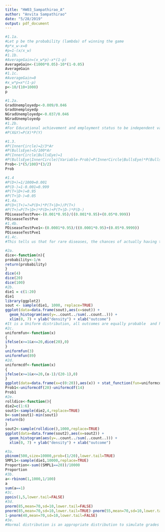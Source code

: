 ```yaml
---
title: "HW03_Sampathirao_A"
author: "Anvita Sampathirao"
date: "5/28/2019"
output: pdf_document
---
```


```r
#1.1a. 
#Let p be the probability (lambda) of winning the game
#p*x_w-x=0
#p=1-(x/x_w)
#1.1b.
#AverageGain=(x_w*p)-x*(1-p)
AverageGain<-(1000*0.05)-10*(1-0.05)
AverageGain
#1.1c. 
#AverageGain=0
#x_w*p=x*(1-p)
p<-10/(10+1000)
p
```

```r
#1.2a.
GradUnemployedp<-0.009/0.046
GradUnemployedp
NGradUnemployedp<-0.037/0.046
NGradUnemployedp
#1.2b.
#For Educational achievement and employment status to be independent variables probability of their intersection should be equal to the product of their independent probabilities which is true in this case. That is:
#P(X&Y)=P(X)*P(Y)
```

```r
#1.3.
#P(InnerCircle)=2/3*Ar
#P(BullsEye)=5/100*Ar
#P(InnerCircle|BullsEye)=1
#P(BullsEye|InnerCircle)[Variable-Prob]=P(InnerCircle|BullsEye)*P(BullsEye)/P(InnerCircle)
Prob<-1*(5/100)*(3/2)
Prob
```

```r
#1.4
#P(D+)=1/1000=0.001
#P(D-)=1-0.001=0.999
#P(T+|D+)=0.95
#P(T+|D-)=0.05
#1.4a.
#P(D+|T+)=?=P(D+)*P(T+|D+)/P(T+)
#P(T+)=P(T+|D+)*P(D+)+P(T+|D-)*P(D-)
PDiseaseTestPve<-(0.001*0.95)/((0.001*0.95)+(0.05*0.999))
PDiseaseTestPve
#1.4b.
PDiseaseTestPve1<-(0.0001*0.95)/((0.0001*0.95)+(0.05*0.9999))
PDiseaseTestPve1
#1.4c.
#This tells us that for rare diseases, the chances of actually having the disease are very minimal or insignificant if the disease is extremely rare despite testing positive. 
```

```r
#2a.
dice<-function(n){
probability<-1/n
return(probability)
}
dice(4)
dice(20)
dice(100)
#2b.
die1 = c(1:20)
die1
library(ggplot2)
sout <- sample(die1, 1000, replace=TRUE)
ggplot(data=data.frame(sout),aes(x=sout)) + 
  geom_histogram(aes(y=..count../sum(..count..))) + 
  xlim(0, 7) + ylab("density") + xlab("outcome")
#It is a Uniform distribution, all outcomes are equally probable  and have a constant probability
#2c.
uniformfun<-function(x)
{
ifelse(x>=1&x<=20,dice(20),0)
}
uniformfun(3)
uniformfun(89)
#2d.
uniformcdf<-function(x)
{
ifelse(x>=1&x<=20,(x-1)/(20-1),0)
}
ggplot(data=data.frame(x=c(0:20)),aes(x)) + stat_function(fun=uniformcdf)
Prob1<-uniformcdf(20)-uniformcdf(14)
Prob1
#2e.
rolldice<-function(){
die2=c(1:6)
sout1<-sample(die2,4,replace=TRUE)
b<-sum(sout1)-min(sout1)
return(b)
}
sout2<-sample(rolldice(),1000,replace=TRUE)
ggplot(data=data.frame(sout2),aes(x=sout2)) + 
  geom_histogram(aes(y=..count../sum(..count..))) + 
  xlim(0, 7) + ylab("density") + xlab("outcome")
```

```r
#3a.
pbinom(500,size=10000,prob=(1/20),lower.tail=TRUE)
SMPL1<-sample(die1,10000,replace=TRUE)
Proportion<-sum((SMPL1==20))/10000
Proportion
#3b.
a<-rbinom(1,1000,1/100)
a
sum(a==1)
#3c.
ppois(1,5,lower.tail=FALSE)
#3d.
pnorm(85,mean=70,sd=10,lower.tail=FALSE)
pnorm(85,mean=70,sd=10,lower.tail=TRUE)-pnorm(55,mean=70,sd=10,lower.tail=TRUE)
1-pnorm(40,mean=70,sd=10,lower.tail=FALSE)
#3e.
#Normal distribution is an appropriate distribution to simulate grades for a large class strength (say 100 or more). But smaller class sizes it may not be a suitable distribution. 
```




